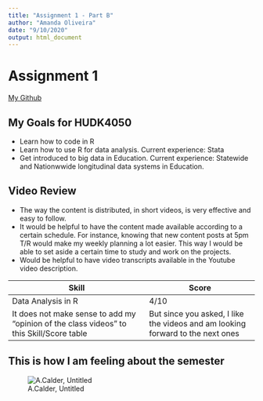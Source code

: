 ```yaml
---
title: "Assignment 1 - Part B"
author: "Amanda Oliveira"
date: "9/10/2020"
output: html_document
---
```


# Assignment 1
[My Github](https://github.com/amanda-ago)

## My Goals for HUDK4050
* Learn how to code in R
* Learn how to use R for data analysis. Current experience: Stata
* Get introduced to big data in Education. Current experience: Statewide and Nationwwide longitudinal data systems in Education. 


## Video Review 
* The way the content is distributed, in short videos, is very effective and easy to follow.
* It would be helpful to have the content made available according to a certain schedule. For instance, knowing that new content posts at 5pm T/R would make my weekly planning a lot easier. This way I would be able to set aside a certain time to study and work on the projects. 
* Would be helpful to have video transcripts available in the Youtube video description. 


| Skill | Score |
|-----| ----|
| Data Analysis in R | 4/10 | 
| It does not make sense to add my "opinion of the class videos" to this Skill/Score table | But since you asked, I like the videos and am looking forward to the next ones | 


## This is how I am feeling about the semester 
![A.Calder, Untitled](download.jfif)
